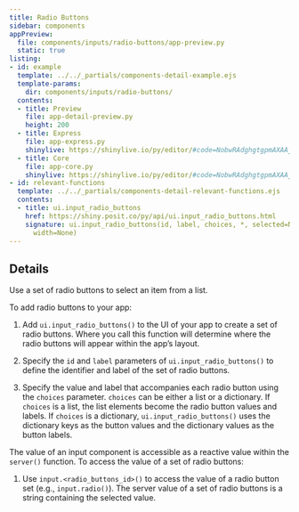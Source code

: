 ```yaml
---
title: Radio Buttons
sidebar: components
appPreview:
  file: components/inputs/radio-buttons/app-preview.py
  static: true
listing:
- id: example
  template: ../../_partials/components-detail-example.ejs
  template-params:
    dir: components/inputs/radio-buttons/
  contents:
  - title: Preview
    file: app-detail-preview.py
    height: 200
  - title: Express
    file: app-express.py
    shinylive: https://shinylive.io/py/editor/#code=NobwRAdghgtgpmAXAAjFADugdOgnmAGlQGMB7CAFzkqVQDMAnUmZAZwAsBLCXLOAD3QM4rVsk4x0pBhXER0AVwpFhEACZwGRBZwA6EfTqzdFFAPoMoazqTMAjJRXKsAFMmQBiZAB5v+9+66YJbWpEFEnj5+EAHIQQBKVjbIDhROEKzh7l6+-gEgQQCMQShBAPLoFDYxxYRxYABMJfUVVeTITXVBAMzN5ZXVyL1gAL4ROdEAlNlR+nMQAAKqGgxYOvoadMgAblAANgpwLpOIee7CFAoMMSZKWCE2x-p1YBS46AgorwIUowC6QA
  - title: Core
    file: app-core.py
    shinylive: https://shinylive.io/py/editor/#code=NobwRAdghgtgpmAXAAjFADugdOgnmAGlQGMB7CAFzkqVQDMAnUmZAZwAsBLCXZTmdKQYVkAQUxEG1ACZwGRAK6cAOhFUZ0AfSXIAvMiU4oAczia6AGyXSAFKuQODnLN3QKKmhlGmdSmgEbuFOSsNg4AxMgAPFH2jvHKYF4+pIlEyJExcfEOiQBK3r7IgRTBEKxpEdGxEDmOIIkAjIkoiQDy6BS+tc2EyIkATC39YB1d5MhDfYkAzMPtnd3Ic2AAvumZNfEAlBvV2U5YpO5uHkp2YABuUFZwibuq26rPELJ0bHKXcjau7kTHFFORFYcFYrG620QBwAAlJXnIsEoDm9kNdbjZIQd4lIKAoGLVfhQsMlfBiXupMHoxJgbBptJxgZ85E8IH0wBRcOgECh2XAAB4UNYAXSAA
- id: relevant-functions
  template: ../../_partials/components-detail-relevant-functions.ejs
  contents:
  - title: ui.input_radio_buttons
    href: https://shiny.posit.co/py/api/ui.input_radio_buttons.html
    signature: ui.input_radio_buttons(id, label, choices, *, selected=None, inline=False,
      width=None)
---
```


:::{#example}
:::

:::{#relevant-functions}
:::

## Details

Use a set of radio buttons to select an item from a list.

To add radio buttons to your app:

  1. Add `ui.input_radio_buttons()` to the UI of your app to create a set of radio buttons. Where you call this function will determine where the radio buttons will appear within the app's layout.

  2. Specify the `id` and `label` parameters of `ui.input_radio_buttons()` to define the identifier and label of the set of radio buttons.

  3. Specify the value and label that accompanies each radio button using the `choices` parameter. `choices` can be either a list or a dictionary. If `choices` is a list, the list elements become the radio button values and labels. If `choices` is a dictionary, `ui.input_radio_buttons()` uses the dictionary keys as the button values and the dictionary values as the button labels.

The value of an input component is accessible as a reactive value within the `server()` function. To access the value of a set of radio buttons:

  1. Use `input.<radio_buttons_id>()` to access the value of a radio button set (e.g., `input.radio()`). The server value of a set of radio buttons is a string containing the selected value.
